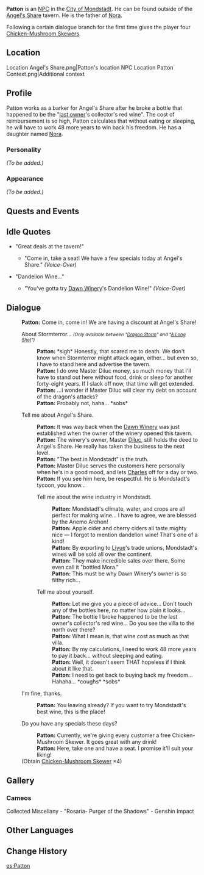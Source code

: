 {{Meta
<!-- Remove this template after adding the missing info -->
|missing_NPC_profile  = yes
}}
{{Character Infobox
|type             = NPC
|image            = NPC Patton.png
|region           = Mondstadt
|dialoguereward   = {{Card|Chicken-Mushroom Skewer|4}}
|affiliation      = Dawn Winery
|affiliation2     = Angel's Share
|child            = Nora
}}
'''Patton''' is an [[NPC]] in the [[City of Mondstadt]]. He can be found outside of the [[Angel's Share]] tavern. He is the father of [[Nora]].

Following a certain dialogue branch for the first time gives the player four [[Chicken-Mushroom Skewer]]s.

==Location==
<gallery hideaddbutton="true" captionalign="center">
Location Angel's Share.png|Patton's location
NPC Location Patton Context.png|Additional context
</gallery>

==Profile==
<!-- detailed story/lore information goes here -->
Patton works as a barker for Angel's Share after he broke a bottle that happened to be the "[[Crepus|last owner]]'s collector's red wine". The cost of reimbursement is so high, Patton calculates that without eating or sleeping, he will have to work 48 more years to win back his freedom. He has a daughter named [[Nora]].

===Personality===
''(To be added.)''

===Appearance===
''(To be added.)''

==Quests and Events==
{{Quest Appearances}}

==Idle Quotes==
* "Great deals at the tavern!"
** {{A|VO Patton 01.ogg}} "Come in, take a seat! We have a few specials today at Angel's Share." ''(Voice-Over)''
* "Dandelion Wine..."
** {{A|VO Patton 02.ogg}} "You've gotta try [[Dawn Winery]]'s Dandelion Wine!" ''(Voice-Over)''

==Dialogue==
{{Dialogue start}}
:'''Patton:''' Come in, come in! We are having a discount at Angel's Share!
:{{DIcon}} About Stormterror... ''<small>(Only available between "[[Dragon Storm]]" and "[[A Long Shot]]")</small>''
::'''Patton:''' *sigh* Honestly, that scared me to death. We don't know when Stormterror might attack again, either... but even so, I have to stand here and advertise the tavern.
::'''Patton:''' I do owe Master Diluc money, so much money that I'll have to stand out here without food, drink or sleep for another forty-eight years. If I slack off now, that time will get extended.
::'''Patton:''' ...I wonder if Master Diluc will clear my debt on account of the dragon's attacks?
::'''Patton:''' Probably not, haha... *sobs*
:{{DIcon}} Tell me about Angel's Share.
::'''Patton:''' It was way back when the [[Dawn Winery]] was just established when the owner of the winery opened this tavern.
::'''Patton:''' The winery's owner, Master [[Diluc]], still holds the deed to Angel's Share. He really has taken the business to the next level.
::'''Patton:''' "The best in Mondstadt" is the truth.
::'''Patton:''' Master Diluc serves the customers here personally when he's in a good mood, and lets<!--"let" in-game--> [[Charles]] off for a day or two.
::'''Patton:''' If you see him here, be respectful. He is Mondstadt's tycoon, you know...
::{{DIcon}} Tell me about the wine industry in Mondstadt.
:::'''Patton:''' Mondstadt's climate, water, and crops are all perfect for making wine... I have to agree, we are blessed by the Anemo Archon!
:::'''Patton:''' Apple cider and cherry ciders all taste mighty nice &mdash; I forgot to mention dandelion wine! That's one of a kind!
:::'''Patton:''' By exporting to [[Liyue]]'s trade unions, Mondstadt's wines will be sold all over the continent.
:::'''Patton:''' They make incredible sales over there. Some even call it "bottled Mora."
:::'''Patton:''' This must be why Dawn Winery's owner is so filthy rich...
::{{DIcon}} Tell me about yourself.
:::'''Patton:''' Let me give you a piece of advice... Don't touch any of the bottles here, no matter how plain it looks...
:::'''Patton:''' The bottle I broke happened to be the last owner's collector's red wine... Do you see the villa to the north over there?
:::'''Patton:''' What I mean is, that wine cost as much as that villa.
:::'''Patton:''' By my calculations, I need to work 48 more years to pay it back... without sleeping and eating.
:::'''Patton:''' Well, it doesn't seem THAT hopeless if I think about it like that.
:::'''Patton:''' I need to get back to buying back my freedom... Hahaha... *coughs* *sobs*
:{{DIcon}} I'm fine, thanks.
::'''Patton:''' You leaving already? If you want to try Mondstadt's best wine, this is the place!
:{{DIcon|Reward}} Do you have any specials these days?
::'''Patton:''' Currently, we're giving every customer a free Chicken-Mushroom Skewer. It goes great with any drink!
::'''Patton:''' Here, take one and have a seat. I promise it'll suit your liking!
:;(Obtain [[Chicken-Mushroom Skewer]] ×4)
{{Dialogue end}}

<!--==Trivia==-->

==Gallery==
===Cameos===
<gallery hideaddbutton="true" captionalign="center">
Collected Miscellany - "Rosaria- Purger of the Shadows" - Genshin Impact
</gallery>

==Other Languages==
{{Other Languages|default_hidden = 1
|en      = Patton
|zhs     = 巴顿
|zhs_rm  = Bādùn
|zht     = 巴頓
|zht_rm  = Bādùn
|ja      = パットン
|ja_rm   = Patton
|ko      = 페이튼
|ko_rm   = Peiteun
|es      = Patton
|fr      = Patton
|ru      = Паттон
|th      = Patton
|vi      = Patton
|de      = Patton
|id      = Patton
|pt      = Patton
}}

==Change History==
{{Change History|1.0}}

[[es:Patton]]